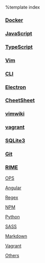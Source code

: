 %template index

=== [[./docker|Docker]] ===

=== [[JavaScript]] ===

=== [[TypeScript]] ===

=== [[Vim]] ===

=== [[CLI]] ===

=== [[./electron|Electron]] ===

=== [[./cheetsheet|CheetSheet]] ===

=== [[vimwiki]] ===

=== [[vagrant]] ===

=== [[sqlite3|SQLite3]] ===

=== [[./git|Git]] ===

=== [[rime|RIME]] ===

[[OPS]]

[[Angular]]

[[Regex]]

[[NPM]]

[[Python]]

[[SASS]]

[[Markdown]]

[[Vagrant]]

[[Others]]
